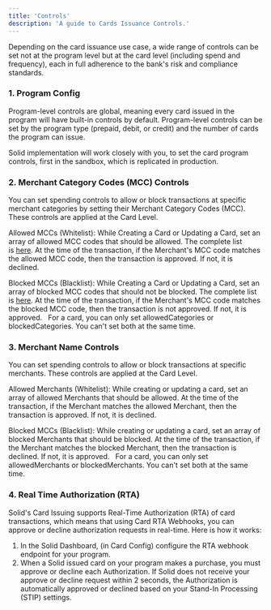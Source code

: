 ```yaml
---
title: 'Controls'
description: 'A guide to Cards Issuance Controls.'
---
```


Depending on the card issuance use case, a wide range of controls can be set not at the program level but at the card level (including spend and frequency), each in full adherence to the bank's risk and compliance standards.

### 1. Program Config ###

Program-level controls are global, meaning every card issued in the program will have built-in controls by default. Program-level controls can be set by the program type (prepaid, debit, or credit) and the number of cards the program can issue. 

Solid implementation will work closely with you, to set the card program controls, first in the sandbox, which is replicated in production.

### 2. Merchant Category Codes (MCC) Controls ###

You can set spending controls to allow or block transactions at specific merchant categories by setting their Merchant Category Codes (MCC). These controls are applied at the Card Level.

Allowed MCCs (Whitelist): While Creating a Card or Updating a Card, set an array of allowed MCC codes that should be allowed. The complete list is [here](https://github.com/greggles/mcc-codes/blob/main/mcc_codes.json). At the time of the transaction, if the Merchant's MCC code matches the allowed MCC code, then the transaction is approved. If not, it is declined.

Blocked MCCs (Blacklist): While Creating a Card or Updating a Card, set an array of blocked MCC codes that should not be blocked. The complete list is [here](https://github.com/greggles/mcc-codes/blob/main/mcc_codes.json). At the time of the transaction, if the Merchant's MCC code matches the blocked MCC code, then the transaction is not approved. If not, it is approved.
 
<Note>For a card, you can only set allowedCategories or blockedCategories. You can't set both at the same time.</Note>

### 3. Merchant Name Controls ###

You can set spending controls to allow or block transactions at specific merchants. These controls are applied at the Card Level.

Allowed Merchants (Whitelist): While creating or updating a card, set an array of allowed Merchants that should be allowed. At the time of the transaction, if the Merchant matches the allowed Merchant, then the transaction is approved. If not, it is declined.

Blocked MCCs (Blacklist): While creating or updating a card, set an array of blocked Merchants that should be blocked. At the time of the transaction, if the Merchant matches the blocked Merchant, then the transaction is declined. If not, it is approved.
 
<Note>For a card, you can only set allowedMerchants or blockedMerchants. You can't set both at the same time.</Note>


### 4. Real Time Authorization (RTA) ###

Solid's Card Issuing supports Real-Time Authorization (RTA) of card transactions, which means that using Card RTA Webhooks, you can approve or decline authorization requests in real-time.
Here is how it works:
1. In the Solid Dashboard, (in Card Config) configure the RTA webhook endpoint for your program.
2. When a Solid issued card on your program makes a purchase, you must approve or decline each Authorization.
<Note> If Solid does not receive your approve or decline request within 2 seconds, the Authorization is automatically approved or declined based on your Stand-In Processing (STIP) settings.</Note>